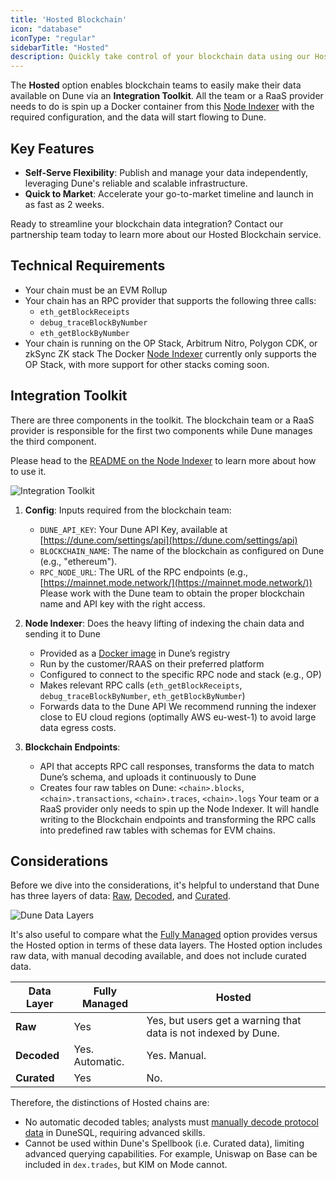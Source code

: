 ```yaml
---
title: 'Hosted Blockchain'
icon: "database"
iconType: "regular"
sidebarTitle: "Hosted"
description: Quickly take control of your blockchain data using our Hosted solution, seamlessly integrating with Dune's robust infrastructure.
---
```


The **Hosted** option enables blockchain teams to easily make their data available on Dune via an **Integration Toolkit**. All the team or a RaaS provider needs to do is spin up a Docker container from this [Node Indexer](https://hub.docker.com/r/duneanalytics/node-indexer) with the required configuration, and the data will start flowing to Dune.

## Key Features

- **Self-Serve Flexibility**: Publish and manage your data independently, leveraging Dune's reliable and scalable infrastructure.
- **Quick to Market**: Accelerate your go-to-market timeline and launch in as fast as 2 weeks.

<CardGroup cols={1}>
  <Card
    title="Get Started"
    icon="phone"
    href="https://dune.com/enterprise"
  >
    Ready to streamline your blockchain data integration? Contact our partnership team today to learn more about our Hosted Blockchain service.
  </Card>
</CardGroup>

## Technical Requirements

- Your chain must be an EVM Rollup
- Your chain has an RPC provider that supports the following three calls:
  - `eth_getBlockReceipts`
  - `debug_traceBlockByNumber`
  - `eth_getBlockByNumber`
- Your chain is running on the OP Stack, Arbitrum Nitro, Polygon CDK, or zkSync ZK stack 
<Warning>The Docker [Node Indexer](https://hub.docker.com/r/duneanalytics/node-indexer) currently only supports the OP Stack, with more support for other stacks coming soon.</Warning>

## Integration Toolkit

There are three components in the toolkit. The blockchain team or a RaaS provider is responsible for the first two components while Dune manages the third component.

<Info>Please head to the [README on the Node Indexer](https://github.com/duneanalytics/node-indexer/blob/main/README.md) to learn more about how to use it.</Info>

<Frame>
  <img src="/images/integration-toolkit-v2.png" alt="Integration Toolkit" />
</Frame>

1. **Config**: Inputs required from the blockchain team:
   - `DUNE_API_KEY`: Your Dune API Key, available at [https://dune.com/settings/api](https://dune.com/settings/api)
   - `BLOCKCHAIN_NAME`: The name of the blockchain as configured on Dune (e.g., "ethereum").
   - `RPC_NODE_URL`: The URL of the RPC endpoints (e.g., [https://mainnet.mode.network/](https://mainnet.mode.network/))
<Note>Please work with the Dune team to obtain the proper blockchain name and API key with the right access.</Note>

2. **Node Indexer**: Does the heavy lifting of indexing the chain data and sending it to Dune
   - Provided as a [Docker image](https://github.com/duneanalytics/node-indexer) in Dune’s registry
   - Run by the customer/RAAS on their preferred platform
   - Configured to connect to the specific RPC node and stack (e.g., OP)
   - Makes relevant RPC calls (`eth_getBlockReceipts`, `debug_traceBlockByNumber`, `eth_getBlockByNumber`)
   - Forwards data to the Dune API
<Tip>We recommend running the indexer close to EU cloud regions (optimally AWS eu-west-1) to avoid large data egress costs.</Tip>

3. **Blockchain Endpoints**:
   - API that accepts RPC call responses, transforms the data to match Dune’s schema, and uploads it continuously to Dune
   - Creates four raw tables on Dune: `<chain>.blocks`, `<chain>.transactions`, `<chain>.traces`, `<chain>.logs`
<Note>Your team or a RaaS provider only needs to spin up the Node Indexer. It will handle writing to the Blockchain endpoints and transforming the RPC calls into predefined raw tables with schemas for EVM chains.</Note>

## Considerations

Before we dive into the considerations, it's helpful to understand that Dune has three layers of data: [Raw](https://dune.com/queries?category=canonical), [Decoded](../data-catalog/evm/ethereum/decoded/overview), and [Curated](../data-catalog/curated/overview).

<Frame>
  <img src="/images/dune-data-layers.png" alt="Dune Data Layers" />
</Frame>

It's also useful to compare what the [Fully Managed](./fully-managed) option provides versus the Hosted option in terms of these data layers. The Hosted option includes raw data, with manual decoding available, and does not include curated data.

| Data Layer    | Fully Managed                   | Hosted                                                         |
|---------------|----------------------------------|----------------------------------------------------------------|
| **Raw**       | Yes                              | Yes, but users get a warning that data is not indexed by Dune. |
| **Decoded**   | Yes. Automatic.                  | Yes. Manual.                                                   |
| **Curated**   | Yes                              | No.                                                            |

Therefore, the distinctions of Hosted chains are:

- No automatic decoded tables; analysts must [manually decode protocol data](../query-engine/Functions-and-operators/evm-decoding-functions) in DuneSQL, requiring advanced skills.
- Cannot be used within Dune's Spellbook (i.e. Curated data), limiting advanced querying capabilities. For example, Uniswap on Base can be included in `dex.trades`, but KIM on Mode cannot.
